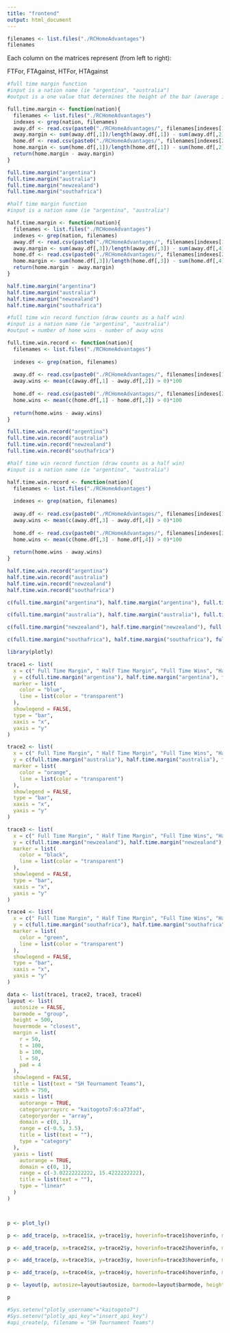 ```yaml
---
title: "frontend"
output: html_document
---
```


```r
filenames <- list.files("./RCHomeAdvantages")
filenames
```

Each column on the matrices represent (from left to right):

FTFor, FTAgainst, HTFor, HTAgainst

```r
#full time margin function
#input is a nation name (ie "argentina", "australia")
#output is a one value that determines the height of the bar (average improvement in full time margin at home)

full.time.margin <- function(nation){
  filenames <- list.files("./RCHomeAdvantages")
  indexes <- grep(nation, filenames)
  away.df <- read.csv(paste0("./RCHomeAdvantages/", filenames[indexes[1]]))[,-c(1)] #away csv is read
  away.margin <- sum(away.df[,1])/length(away.df[,1]) - sum(away.df[,2])/length(away.df[,2])
  home.df <- read.csv(paste0("./RCHomeAdvantages/", filenames[indexes[2]]))[,-c(1)] #home csv is read
  home.margin <- sum(home.df[,1])/length(home.df[,1]) - sum(home.df[,2])/length(home.df[,2])
  return(home.margin - away.margin)
}

full.time.margin("argentina")
full.time.margin("australia")
full.time.margin("newzealand")
full.time.margin("southafrica")
```

```r
#half time margin function
#input is a nation name (ie "argentina", "australia")

half.time.margin <- function(nation){
  filenames <- list.files("./RCHomeAdvantages")
  indexes <- grep(nation, filenames)
  away.df <- read.csv(paste0("./RCHomeAdvantages/", filenames[indexes[1]]))[,-c(1)] #away csv is read
  away.margin <- sum(away.df[,3])/length(away.df[,3]) - sum(away.df[,4])/length(away.df[,4])
  home.df <- read.csv(paste0("./RCHomeAdvantages/", filenames[indexes[2]]))[,-c(1)] #home csv is read
  home.margin <- sum(home.df[,3])/length(home.df[,3]) - sum(home.df[,4])/length(home.df[,4])
  return(home.margin - away.margin)
}

half.time.margin("argentina")
half.time.margin("australia")
half.time.margin("newzealand")
half.time.margin("southafrica")
```

```r
#full time win record function (draw counts as a half win)
#input is a nation name (ie "argentina", "australia")
#output = number of home wins - number of away wins

full.time.win.record <- function(nation){
  filenames <- list.files("./RCHomeAdvantages")
  
  indexes <- grep(nation, filenames)
  
  away.df <- read.csv(paste0("./RCHomeAdvantages/", filenames[indexes[1]]))[,-c(1)] #away csv is read
  away.wins <- mean(c(away.df[,1] - away.df[,2]) > 0)*100
  
  home.df <- read.csv(paste0("./RCHomeAdvantages/", filenames[indexes[2]]))[,-c(1)] #home csv is read
  home.wins <- mean(c(home.df[,1] - home.df[,2]) > 0)*100
  
  return(home.wins - away.wins)
}

full.time.win.record("argentina")
full.time.win.record("australia")
full.time.win.record("newzealand")
full.time.win.record("southafrica")
```

```r
#half time win record function (draw counts as a half win)
#input is a nation name (ie "argentina", "australia")

half.time.win.record <- function(nation){
  filenames <- list.files("./RCHomeAdvantages")
  
  indexes <- grep(nation, filenames)
  
  away.df <- read.csv(paste0("./RCHomeAdvantages/", filenames[indexes[1]]))[,-c(1)] #away csv is read
  away.wins <- mean(c(away.df[,3] - away.df[,4]) > 0)*100
  
  home.df <- read.csv(paste0("./RCHomeAdvantages/", filenames[indexes[2]]))[,-c(1)] #home csv is read
  home.wins <- mean(c(home.df[,3] - home.df[,4]) > 0)*100
  
  return(home.wins - away.wins)
}

half.time.win.record("argentina")
half.time.win.record("australia")
half.time.win.record("newzealand")
half.time.win.record("southafrica")
```

```r
c(full.time.margin("argentina"), half.time.margin("argentina"), full.time.win.record("argentina"), half.time.win.record("argentina"))

c(full.time.margin("australia"), half.time.margin("australia"), full.time.win.record("australia"), half.time.win.record("australia"))

c(full.time.margin("newzealand"), half.time.margin("newzealand"), full.time.win.record("newzealand"), half.time.win.record("newzealand"))

c(full.time.margin("southafrica"), half.time.margin("southafrica"), full.time.win.record("southafrica"), half.time.win.record("southafrica"))
```

```r
library(plotly)

trace1 <- list(
  x = c(" Full Time Margin", " Half Time Margin", "Full Time Wins", "Half Time Wins"), 
  y = c(full.time.margin("argentina"), half.time.margin("argentina"), full.time.win.record("argentina"), half.time.win.record("argentina")), 
  marker = list(
    color = "blue", 
    line = list(color = "transparent")
  ), 
  showlegend = FALSE, 
  type = "bar", 
  xaxis = "x", 
  yaxis = "y"
)

trace2 <- list(
  x = c(" Full Time Margin", " Half Time Margin", "Full Time Wins", "Half Time Wins"), 
  y = c(full.time.margin("australia"), half.time.margin("australia"), full.time.win.record("australia"), half.time.win.record("australia")), 
  marker = list(
    color = "orange", 
    line = list(color = "transparent")
  ), 
  showlegend = FALSE, 
  type = "bar", 
  xaxis = "x", 
  yaxis = "y"
)

trace3 <- list(
  x = c(" Full Time Margin", " Half Time Margin", "Full Time Wins", "Half Time Wins"), 
  y = c(full.time.margin("newzealand"), half.time.margin("newzealand"), full.time.win.record("newzealand"), half.time.win.record("newzealand")), 
  marker = list(
    color = "black", 
    line = list(color = "transparent")
  ), 
  showlegend = FALSE, 
  type = "bar", 
  xaxis = "x", 
  yaxis = "y"
)

trace4 <- list(
  x = c(" Full Time Margin", " Half Time Margin", "Full Time Wins", "Half Time Wins"), 
  y = c(full.time.margin("southafrica"), half.time.margin("southafrica"), full.time.win.record("southafrica"), half.time.win.record("southafrica")),
  marker = list(
    color = "green", 
    line = list(color = "transparent")
  ), 
  showlegend = FALSE, 
  type = "bar", 
  xaxis = "x", 
  yaxis = "y"
)

data <- list(trace1, trace2, trace3, trace4)
layout <- list(
  autosize = FALSE, 
  barmode = "group", 
  height = 500, 
  hovermode = "closest", 
  margin = list(
    r = 50, 
    t = 100, 
    b = 100, 
    l = 50, 
    pad = 4
  ), 
  showlegend = FALSE, 
  title = list(text = "SH Tournament Teams"), 
  width = 750, 
  xaxis = list(
    autorange = TRUE, 
    categoryarraysrc = "kaitogoto7:6:a73fad", 
    categoryorder = "array", 
    domain = c(0, 1), 
    range = c(-0.5, 3.5), 
    title = list(text = ""), 
    type = "category"
  ), 
  yaxis = list(
    autorange = TRUE, 
    domain = c(0, 1), 
    range = c(-3.02222222222, 15.4222222222), 
    title = list(text = ""), 
    type = "linear"
  )
)



p <- plot_ly()

p <- add_trace(p, x=trace1$x, y=trace1$y, hoverinfo=trace1$hoverinfo, marker=trace1$marker, name=trace1$name, showlegend=trace1$showlegend, type=trace1$type, xaxis=trace1$xaxis, yaxis=trace1$yaxis)

p <- add_trace(p, x=trace2$x, y=trace2$y, hoverinfo=trace2$hoverinfo, marker=trace2$marker, name=trace2$name, showlegend=trace2$showlegend, type=trace2$type, xaxis=trace2$xaxis, yaxis=trace2$yaxis)

p <- add_trace(p, x=trace3$x, y=trace3$y, hoverinfo=trace3$hoverinfo, marker=trace3$marker, name=trace3$name, showlegend=trace3$showlegend, type=trace3$type, xaxis=trace3$xaxis, yaxis=trace3$yaxis)

p <- add_trace(p, x=trace4$x, y=trace4$y, hoverinfo=trace4$hoverinfo, marker=trace4$marker, name=trace4$name, showlegend=trace4$showlegend, type=trace4$type, xaxis=trace4$xaxis, yaxis=trace4$yaxis)

p <- layout(p, autosize=layout$autosize, barmode=layout$barmode, height=layout$height, hovermode=layout$hovermode, margin=layout$margin, showlegend=layout$showlegend, width=layout$width, xaxis=layout$xaxis, yaxis=layout$yaxis)

p

#Sys.setenv("plotly_username"="kaitogoto7")
#Sys.setenv("plotly_api_key"="insert_api_key")
#api_create(p, filename = "SH Tournament Teams")
```